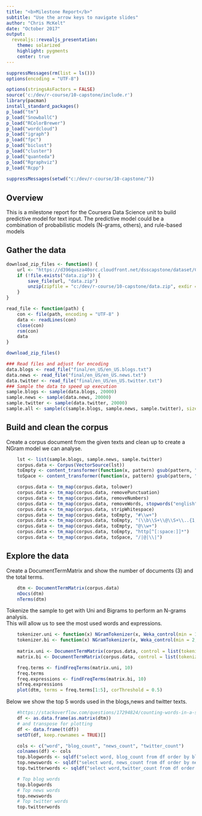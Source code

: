```yaml
---
title: "<b>Milestone Report</b>"
subtitle: "Use the arrow keys to navigate slides"
author: "Chris McKelt"
date: "October 2017"
output:
  revealjs::revealjs_presentation:
    theme: solarized
    highlight: pygments
    center: true
---
```


```r
suppressMessages(rm(list = ls()))
options(encoding = "UTF-8")

options(stringsAsFactors = FALSE)
source('c:/dev/r-course/10-capstone/include.r')
library(pacman)
install_standard_packages()
p_load("tm")
p_load("SnowballC")
p_load("RColorBrewer")
p_load("wordcloud")
p_load("igraph")
p_load("fpc")
p_load("biclust")
p_load("cluster")
p_load("quanteda")
p_load("Rgraphviz")
p_load("Rcpp")
 
suppressMessages(setwd("c:/dev/r-course/10-capstone/"))

```

## Overview

This is a milestone report for the Coursera Data Science unit to build predictive model for text input.
The predictive model could be a combination of probabilistic models (N-grams, others), and rule-based models 


## Gather the data
```r

download_zip_files <- function() {
    url <- "https://d396qusza40orc.cloudfront.net/dsscapstone/dataset/Coursera-SwiftKey.zip"
    if (!file.exists("data.zip")) {
        save_file(url, "data.zip")
        unzip(zipfile = "c:/dev/r-course/10-capstone/data.zip", exdir = "c:/dev/r-course/10-capstone/final/")
    }
}

read_file <- function(path) {
    con <- file(path, encoding = "UTF-8" )
    data <- readLines(con)
    close(con)
    rsm(con)
    data
}

download_zip_files()

### Read files and adjust for encoding
data.blogs <- read_file("final/en_US/en_US.blogs.txt")
data.news <- read_file("final/en_US/en_US.news.txt")
data.twitter <- read_file("final/en_US/en_US.twitter.txt")
### Sample the data to speed up execution
sample.blogs <- sample(data.blogs, 20000)
sample.news <- sample(data.news, 20000)
sample.twitter <- sample(data.twitter, 20000)
sample.all <- sample(c(sample.blogs, sample.news, sample.twitter), size = 10000, replace = TRUE)
```


## Build and clean the corpus
Create a corpus document from the given texts and clean up to create a NGram model we can analyse.

```r

    lst <- list(sample.blogs, sample.news, sample.twitter)
    corpus.data <- Corpus(VectorSource(lst))
    toEmpty <- content_transformer(function(x, pattern) gsub(pattern, "", x, fixed = TRUE))
    toSpace <- content_transformer(function(x, pattern) gsub(pattern, " ", x, fixed = TRUE))

    corpus.data <- tm_map(corpus.data, tolower)
    corpus.data <- tm_map(corpus.data, removePunctuation)
    corpus.data <- tm_map(corpus.data, removeNumbers)
    corpus.data <- tm_map(corpus.data, removeWords, stopwords("english"))
    corpus.data <- tm_map(corpus.data, stripWhitespace)  
    corpus.data <- tm_map(corpus.data, toEmpty, "#\\w+")  
    corpus.data <- tm_map(corpus.data, toEmpty, "(\\b\\S+\\@\\S+\\..{1,3}(\\s)?\\b)")  
    corpus.data <- tm_map(corpus.data, toEmpty, "@\\w+")  
    corpus.data <- tm_map(corpus.data, toEmpty, "http[^[:space:]]*")  
    corpus.data <- tm_map(corpus.data, toSpace, "/|@|\\|")
``` 

## Explore the data

Create a DocumentTermMatrix and show the number of documents (3) and the total terms.
 
```r
    dtm <- DocumentTermMatrix(corpus.data)
    nDocs(dtm)
    nTerms(dtm)
``` 

Tokenize the sample to get with Uni and Bigrams to perform an N-grams analysis.  
This will allow us to see the most used words and expressions. 
 
```r
   
    tokenizer.uni <- function(x) NGramTokenizer(x, Weka_control(min = 1, max = 1))
    tokenizer.bi <- function(x) NGramTokenizer(x, Weka_control(min = 2, max = 2))
    
    matrix.uni <- DocumentTermMatrix(corpus.data, control = list(tokenize = tokenizer.uni))
    matrix.bi <- DocumentTermMatrix(corpus.data, control = list(tokenize = tokenizer.bi))

    freq.terms <- findFreqTerms(matrix.uni, 10)
    freq.terms
    freq.expressions <- findFreqTerms(matrix.bi, 10)
    sfreq.expressions
    plot(dtm, terms = freq.terms[1:5], corThreshold = 0.5)
``` 
Below we show the top 5 words used in the blogs,news and twitter texts.

```r
    #https://stackoverflow.com/questions/17294824/counting-words-in-a-single-document-from-corpus-in-r-and-putting-it-in-dataframe
    df <- as.data.frame(as.matrix(dtm))
    # and transpose for plotting
    df <- data.frame(t(df))
    setDT(df, keep.rownames = TRUE)[]

    cols <- c("word", "blog_count", "news_count", "twitter_count")
    colnames(df) <- cols
    top.blogwords <- sqldf("select word, blog_count from df order by blog_count desc limit 5")
    top.newswords <- sqldf("select word, news_count from df order by news_count desc limit 5")
    top.twitterwords <- sqldf("select word,twitter_count from df order by twitter_count desc limit 5")

    # Top blog words
    top.blogwords
    # Top news words
    top.newswords
    # Top twitter words
    top.twitterwords
``` 
